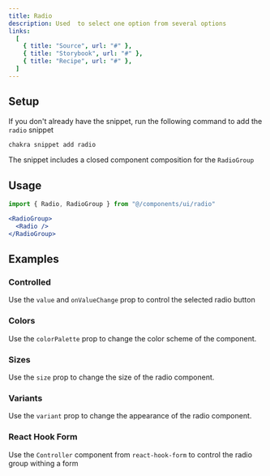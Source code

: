 ```yaml
---
title: Radio
description: Used  to select one option from several options
links:
  [
    { title: "Source", url: "#" },
    { title: "Storybook", url: "#" },
    { title: "Recipe", url: "#" },
  ]
---
```


<ExampleTabs name="radio-basic" />

## Setup

If you don't already have the snippet, run the following command to add the
`radio` snippet

```sh
chakra snippet add radio
```

The snippet includes a closed component composition for the `RadioGroup`

## Usage

```jsx
import { Radio, RadioGroup } from "@/components/ui/radio"
```

```jsx
<RadioGroup>
  <Radio />
</RadioGroup>
```

## Examples

### Controlled

Use the `value` and `onValueChange` prop to control the selected radio button

<ExampleTabs name="radio-controlled" />

### Colors

Use the `colorPalette` prop to change the color scheme of the component.

<ExampleTabs name="radio-with-colors" />

### Sizes

Use the `size` prop to change the size of the radio component.

<ExampleTabs name="radio-with-sizes" />

### Variants

Use the `variant` prop to change the appearance of the radio component.

<ExampleTabs name="radio-with-variants" />

### React Hook Form

Use the `Controller` component from `react-hook-form` to control the radio group
withing a form

<ExampleTabs name="radio-with-form" />
